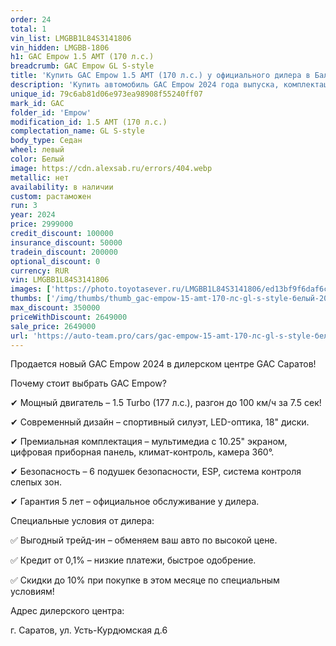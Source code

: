 ```yaml
---
order: 24
total: 1
vin_list: LMGBB1L84S3141806
vin_hidden: LMGBB-1806
h1: GAC Empow 1.5 AMT (170 л.с.)
breadcrumb: GAC Empow GL S-style
title: 'Купить GAC Empow 1.5 AMT (170 л.с.) у официального дилера в Балаково'
description: 'Купить автомобиль GAC Empow 2024 года выпуска, комплектация GL S-style, цвет - Белый, двигатель - 1.5 AMT (170 л.с.) у официального дилера в г. Балаково. Стоимость данного автомобиля GAC Empow – 2649000'
unique_id: 79c6ab81d06e973ea98908f55240ff07
mark_id: GAC
folder_id: 'Empow'
modification_id: 1.5 AMT (170 л.с.)
complectation_name: GL S-style
body_type: Седан
wheel: левый
color: Белый
image: https://cdn.alexsab.ru/errors/404.webp
metallic: нет
availability: в наличии
custom: растаможен
run: 3
year: 2024
price: 2999000
credit_discount: 100000
insurance_discount: 50000
tradein_discount: 200000
optional_discount: 0
currency: RUR
vin: LMGBB1L84S3141806
images: ['https://photo.toyotasever.ru/LMGBB1L84S3141806/ed13bf9f6daf6ce6e68aaa23e91bc904.jpeg', 'https://photo.toyotasever.ru/LMGBB1L84S3141806/f7aa0ed9fb3178115c26bb8e15d6f593.jpeg', 'https://photo.toyotasever.ru/LMGBB1L84S3141806/626ee86849090841edc61677f2f7ea80.jpeg', 'https://photo.toyotasever.ru/LMGBB1L84S3141806/0a945e72319b67c9eb890a07ed18dbdd.jpeg', 'https://photo.toyotasever.ru/LMGBB1L84S3141806/a172b9cd3732f807e5a5b7c7a1723b1d.jpeg', 'https://photo.toyotasever.ru/LMGBB1L84S3141806/4e487b3cb382ff7680d4433cda766c4c.jpeg', 'https://photo.toyotasever.ru/LMGBB1L84S3141806/723990b61c60d9b195d0e8094b45ea10.jpeg', 'https://photo.toyotasever.ru/LMGBB1L84S3141806/91e7b71b3b50fce63aabb3071232de56.jpeg', 'https://photo.toyotasever.ru/LMGBB1L84S3141806/e3a39e734b5737ad8730e15392babac2.jpeg', 'https://photo.toyotasever.ru/LMGBB1L84S3141806/0f58690f5caad3bda97a980d13ca766e.jpeg', 'https://photo.toyotasever.ru/LMGBB1L84S3141806/238d3bc0f211814798cac9ace433dae5.jpeg', 'https://photo.toyotasever.ru/LMGBB1L84S3141806/9afe763295c9fe24df8f516f6336ab8b.jpeg', 'https://photo.toyotasever.ru/LMGBB1L84S3141806/e8907b6532cd8624fb03ce10b3e8221e.jpeg', 'https://photo.toyotasever.ru/LMGBB1L84S3141806/3b3e98132fd23e0154760c96633e79e5.jpeg', 'https://photo.toyotasever.ru/LMGBB1L84S3141806/7497004c3d85b992092d490c24cdf0e1.jpeg']
thumbs: ['/img/thumbs/thumb_gac-empow-15-amt-170-лс-gl-s-style-белый-2024_bc904_0.webp', '/img/thumbs/thumb_gac-empow-15-amt-170-лс-gl-s-style-белый-2024_6f593_1.webp', '/img/thumbs/thumb_gac-empow-15-amt-170-лс-gl-s-style-белый-2024_7ea80_2.webp', '/img/thumbs/thumb_gac-empow-15-amt-170-лс-gl-s-style-белый-2024_8dbdd_3.webp', '/img/thumbs/thumb_gac-empow-15-amt-170-лс-gl-s-style-белый-2024_23b1d_4.webp']
max_discount: 350000
priceWithDiscount: 2649000
sale_price: 2649000
url: 'https://auto-team.pro/cars/gac-empow-15-amt-170-лс-gl-s-style-белый-2024/'
---
```

<p>
 Продается новый GAC Empow 2024 в дилерском центре GAC Саратов!
</p>
<p>
</p>
<p>
 Почему стоит выбрать GAC Empow?
</p>
<p>
 ✔ Мощный двигатель – 1.5 Turbo (177 л.с.), разгон до 100 км/ч за 7.5 сек!
</p>
<p>
 ✔ Современный дизайн – спортивный силуэт, LED-оптика, 18" диски.
</p>
<p>
 ✔ Премиальная комплектация – мультимедиа с 10.25" экраном, цифровая приборная панель, климат-контроль, камера 360°.
</p>
<p>
 ✔ Безопасность – 6 подушек безопасности, ESP, система контроля слепых зон.
</p>
<p>
 ✔ Гарантия 5 лет – официальное обслуживание у дилера.
</p>
<p>
</p>
<p>
</p>
<p>
 Специальные условия от дилера:
</p>
<p>
 ✅ Выгодный трейд-ин – обменяем ваш авто по высокой цене.
</p>
<p>
 ✅ Кредит от 0,1% – низкие платежи, быстрое одобрение.
</p>
<p>
 ✅ Скидки до 10% при покупке в этом месяце по специальным условиям!
</p>
<p>
</p>
<p>
 Адрес дилерского центра:
</p>
<p>
 г. Саратов, ул. Усть-Курдюмская д.6
</p>
